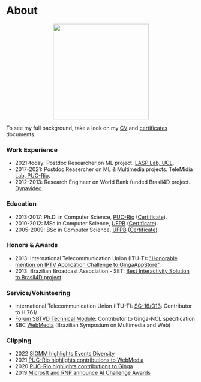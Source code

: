 
# About

<p align="center">
  <img src="https://avatars.githubusercontent.com/u/604808" width="255px" hight="255px" />
</p>

<ShortBio/>

To see my full background, take a look on my <a href='pathname://cv.pdf'>CV</a> and <a href='pathname://certificates.pdf'>certificates</a> documents.

### Work Experience <FontAwesomeIcon icon={faBriefcase}/>

- 2021-today: Postdoc Researcher on ML project. [LASP Lab, UCL](http://www.lasp2013.com).
- 2017-2021: Postdoc Reasercher on ML & Multimedia projects. TeleMidia [Lab, PUC-Rio](http://www.telemdia.puc-rio.br).
- 2012-2013: Research Engineer on World Bank funded Brasil4D project. [Dynavideo](https://www.dynavideo.com.br).

### Education <FontAwesomeIcon icon={faGraduationCap}/>

- 2013-2017: Ph.D. in Computer Science, [PUC-Rio](http://www.puc-rio.br) (<a href='pathname://phd-certificates.pdf'>Certificate</a>).
- 2010-2012: MSc in Computer Science, [UFPB](http://www.ufpb.br) (<a href='pathname://certificates/msc-diploma.pdf'>Certificate</a>).
- 2005-2009: BSc in Computer Science, [UFPB](http://www.ufpb.br) (<a href='pathname://certificates/bsc-diploma.pdf'>Certificate</a>).

### Honors & Awards <FontAwesomeIcon icon={faAward}/>

- 2013: International Telecommunication Union (ITU-T): ["Honorable mention on IPTV Application Challenge to GingaAppStore"](http://itu.int/en/ITU-T/challenges/pages/iptv.aspx).
- 2013: Brazilian Broadcast Association - SET: [Best Interactivity Solution to Brasil4D project](http://set.org.br/artigos/ed137/137_revistadaset_70.pdf).

### Service/Volunteering <FontAwesomeIcon icon={faHandshakeAngle}/>

- International Telecommunication Union (ITU-T): [SG-16/Q13](https://www.itu.int/en/ITU-T/studygroups/2017-2020/16/Pages/default.aspx): Contributor to H.761/
- [Forum SBTVD Technical Module](https://forumsbtvd.org.br): Contributor to Ginga-NCL specification
- SBC [WebMedia](https://webmedia.org) (Brazilian Symposium on Multimedia and Web)

### Clipping <FontAwesomeIcon icon={faLink}/>

- 2022 [SIGMM highlights Events Diversity](http://records.sigmm.org/2022/10/07/diversity-and-inclusion-in-focus-at-acm-imx-22-and-mmsys-22)
- 2021 [PUC-Rio highlights contributions to WebMedia](http://www.inf.puc-rio.br/blog/noticia/noticia/por-dentro-do-di-telemidia-trabalha-com-sistemas-multimidia-e-hipermidia)
- 2020 [PUC-Rio highlights contributions to Ginga](http://www.inf.puc-rio.br/blog/noticia/noticia/pesquisadores-do-telemidia-lab-publicam-artigo-sobre-nova-versao-do-ginga)
- 2019 [Microsft and RNP announce AI Challenge Awards](https://www.rnp.br/en/rnp-and-microsoft-challenge-artificial-intelligence)